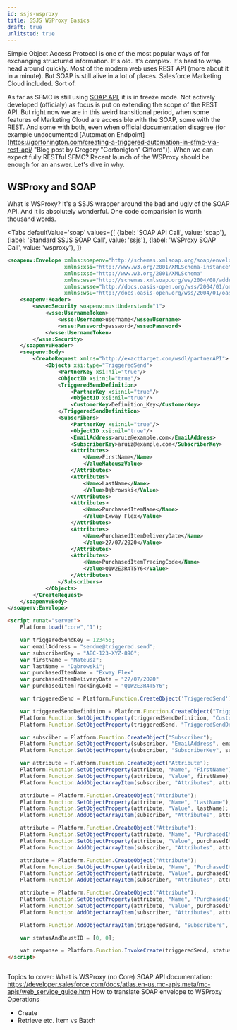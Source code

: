 ```yaml
---
id: ssjs-wsproxy
title: SSJS WSProxy Basics
draft: true
unlitsted: true
---
```



<LeadText content='Make SOAP API great again!' />

Simple Object Access Protocol is one of the most popular ways of for exchanging structured information. It's old. It's complex. It's hard to wrap head around quickly. Most of the modern web uses REST API (more about it in a minute). But SOAP is still alive in a lot of places. Salesforce Marketing Cloud included. Sort of.

As far as SFMC is still using [SOAP API](https://developer.salesforce.com/docs/atlas.en-us.mc-apis.meta/mc-apis/web_service_guide.htm "SFMC SOAP API Official Documentation"), it is in freeze mode. Not actively developed (officialy) as focus is put on extending the scope of the REST API. But right now we are in this weird transitional period, when some features of Marketing Cloud are accessible with the SOAP, some with the REST. And some with both, even when official documentation disagree (for example undocumented [Automation Endpoint](https://gortonington.com/creating-a-triggered-automation-in-sfmc-via-rest-api/ "Blog post by Gregory "Gortonigton" Gifford")). When we can expect fully RESTful SFMC? Recent launch of the WSProxy should be enough for an answer. Let's dive in why.

## WSProxy and SOAP

What is WSProxy? It's a SSJS wrapper around the bad and ugly of the SOAP API. And it is absolutely wonderful. One code comparision is worth thousand words.

<Tabs
    defaultValue='soap'
    values={[
        {label: 'SOAP API Call', value: 'soap'},
        {label: 'Standard SSJS SOAP Call', value: 'ssjs'},
        {label: 'WSProxy SOAP Call', value: 'wsproxy'},
    ]}
>
<TabItem value='soap'>

```xml title="Send a Triggered Send Email with SOAP"
<soapenv:Envelope xmlns:soapenv="http://schemas.xmlsoap.org/soap/envelope/"
                  xmlns:xsi="http://www.w3.org/2001/XMLSchema-instance"
                  xmlns:xsd="http://www.w3.org/2001/XMLSchema"
                  xmlns:wsa="http://schemas.xmlsoap.org/ws/2004/08/addressing"
                  xmlns:wsse="http://docs.oasis-open.org/wss/2004/01/oasis-200401-wss-wssecurity-secext-1.0.xsd"
                  xmlns:wsu="http://docs.oasis-open.org/wss/2004/01/oasis-200401-wss-wssecurity-utility-1.0.xsd">
    <soapenv:Header>
        <wsse:Security soapenv:mustUnderstand="1">
            <wsse:UsernameToken>
                <wsse:Username>username</wsse:Username>
                <wsse:Password>password</wsse:Password>
            </wsse:UsernameToken>
        </wsse:Security>
    </soapenv:Header>
    <soapenv:Body>
        <CreateRequest xmlns="http://exacttarget.com/wsdl/partnerAPI">
            <Objects xsi:type="TriggeredSend">
                <PartnerKey xsi:nil="true"/>
                <ObjectID xsi:nil="true"/>
                <TriggeredSendDefinition>
                    <PartnerKey xsi:nil="true"/>
                    <ObjectID xsi:nil="true"/>
                    <CustomerKey>Definition_Key</CustomerKey>
                </TriggeredSendDefinition>
                <Subscribers>
                    <PartnerKey xsi:nil="true"/>
                    <ObjectID xsi:nil="true"/>
                    <EmailAddress>aruiz@example.com</EmailAddress>
                    <SubscriberKey>aruiz@example.com</SubscriberKey>
                    <Attributes>
                        <Name>FirstName</Name>
                        <ValueMateuszValue>
                    </Attributes>
                    <Attributes>
                        <Name>LastName</Name>
                        <Value>Dąbrowski</Value>
                    </Attributes>
                    <Attributes>
                        <Name>PurchasedItemName</Name>
                        <Value>Exway Flex</Value>
                    </Attributes>
                    <Attributes>
                        <Name>PurchasedItemDeliveryDate</Name>
                        <Value>27/07/2020</Value>
                    </Attributes>
                    <Attributes>
                        <Name>PurchasedItemTracingCode</Name>
                        <Value>Q1W2E3R4T5Y6</Value>
                    </Attributes>
                </Subscribers>
            </Objects>
        </CreateRequest>
    </soapenv:Body>
</soapenv:Envelope>
```

</TabItem>
<TabItem value='ssjs'>

```html title="Send a Triggered Send Email with SSJS"
<script runat="server">
    Platform.Load("core","1");

    var triggeredSendKey = 123456;
    var emailAddress = "sendme@triggered.send";
    var subscriberKey = "ABC-123-XYZ-890";
    var firstName = "Mateusz";
    var lastName = "Dąbrowski";
    var purchasedItemName = "Exway Flex"
    var purchasedItemDeliveryDate = "27/07/2020"
    var purchasedItemTrackingCode = "Q1W2E3R4T5Y6";

    var triggeredSend = Platform.Function.CreateObject('TriggeredSend');

    var triggeredSendDefinition = Platform.Function.CreateObject("TriggeredSendDefinition");
    Platform.Function.SetObjectProperty(triggeredSendDefinition, "CustomerKey", triggeredSendKey);
    Platform.Function.SetObjectProperty(triggeredSend, "TriggeredSendDefinition", triggeredSendDefinition);

    var subsciber = Platform.Function.CreateObject("Subscriber");
    Platform.Function.SetObjectProperty(subscriber, "EmailAddress", emailAddress);
    Platform.Function.SetObjectProperty(subscriber, "SubscriberKey", subscriberKey);

    var attribute = Platform.Function.CreateObject("Attribute");
    Platform.Function.SetObjectProperty(attribute, "Name", "FirstName");
    Platform.Function.SetObjectProperty(attribute, "Value", firstName);
    Platform.Function.AddObjectArrayItem(subscriber, "Attributes", attribute);

    attribute = Platform.Function.CreateObject("Attribute");
    Platform.Function.SetObjectProperty(attribute, "Name", "LastName");
    Platform.Function.SetObjectProperty(attribute, "Value", lastName);
    Platform.Function.AddObjectArrayItem(subscriber, "Attributes", attribute);

    attribute = Platform.Function.CreateObject("Attribute");
    Platform.Function.SetObjectProperty(attribute, "Name", "PurchasedItemName");
    Platform.Function.SetObjectProperty(attribute, "Value", purchasedItemName);
    Platform.Function.AddObjectArrayItem(subscriber, "Attributes", attribute);

    attribute = Platform.Function.CreateObject("Attribute");
    Platform.Function.SetObjectProperty(attribute, "Name", "PurchasedItemDeliveryDate");
    Platform.Function.SetObjectProperty(attribute, "Value", purchasedItemDeliveryDate);
    Platform.Function.AddObjectArrayItem(subscriber, "Attributes", attribute);

    attribute = Platform.Function.CreateObject("Attribute");
    Platform.Function.SetObjectProperty(attribute, "Name", "PurchasedItemTracingCode");
    Platform.Function.SetObjectProperty(attribute, "Value", purchasedItemTrackingCode);
    Platform.Function.AddObjectArrayItem(subscriber, "Attributes", attribute);

    Platform.Function.AddObjectArrayItem(triggeredSend, "Subscribers", subscriber);

    var statusAndReustID = [0, 0];

    vat response = Platform.Function.InvokeCreate(triggeredSend, statusAndReustID, null);
</script>
```

</TabItem>
<TabItem value='wsproxy'>

```html title="Send a Triggered Send Email with WSProxy"

```

</TabItem>
</Tabs>


Topics to cover:
What is WSProxy (no Core)
SOAP API documentation: https://developer.salesforce.com/docs/atlas.en-us.mc-apis.meta/mc-apis/web_service_guide.htm
How to translate SOAP envelope to WSProxy
Operations
- Create
- Retrieve
etc.
Item vs Batch